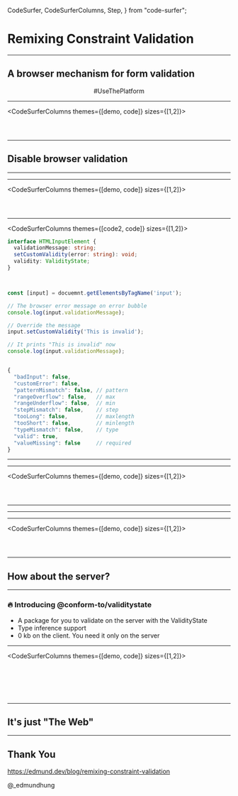   CodeSurfer,
  CodeSurferColumns,
  Step,
} from "code-surfer";


<Layout>

# Remixing Constraint Validation

</Layout>

---

<Layout>

## A browser mechanism for form validation

<center>#UseThePlatform</center>

</Layout>

---

<CodeSurferColumns themes={[demo, code]} sizes={[1,2]}>

<Step>

<Example src="./examples/1a" />

```jsx file=./01a.jsx title="HTML Form"
```

</Step>

<Step>

<Example src="./examples/1b" />

```diff 10 title="Validation Attributes"
```

</Step>

<Step>

<Example src="./examples/1b" />

```jsx 8:12,16:22,26:30 file=./01b.jsx title="Validation Attributes"
```

</Step>

</CodeSurferColumns>

---


<Layout>

## Disable browser validation

</Layout>

---

<Layout title="Enhancing the validation flow">

<Picture src="/assets/enhanced-validation-flow.png" />

</Layout>

---

<CodeSurferColumns themes={[demo, code]} sizes={[1,2]}>

<Step>

<Example src="./examples/1b" />

```jsx file=./01b.jsx
```

</Step>

<Step>

<Example src="./examples/2a" />

```jsx file=./02a.jsx title="Disable default brower validation"
```

</Step>

<Step>

<Example src="./examples/2b" />

```jsx file=./02b.jsx title="Then re-enable it using form.reportValidty()"
```

</Step>

</CodeSurferColumns>

---

<CodeSurferColumns themes={[code2, code]} sizes={[1,2]}>

<Step>

```ts title="The error interface"
interface HTMLInputElement {
  validationMessage: string; 
  setCustomValidity(error: string): void;
  validity: ValidityState;
}
```

```jsx


```

</Step>

<Step>

```diff 2,3 title="The error interface"
```

```jsx title="validationMessage & setCustomValidity(message)"
const [input] = docuemnt.getElementsByTagName('input');

// The browser error message on error bubble
console.log(input.validationMessage);

// Override the message
input.setCustomValidity('This is invalid');

// It prints "This is invalid" now
console.log(input.validationMessage);
```

</Step>

<Step>

```diff 4 title="The error interface"
```

```jsx title="ValidityState"
{
  "badInput": false,
  "customError": false,
  "patternMismatch": false, // pattern
  "rangeOverflow": false,   // max
  "rangeUnderflow": false,  // min
  "stepMismatch": false,    // step
  "tooLong": false,         // maxlength
  "tooShort": false,        // minlength
  "typeMismatch": false,    // type
  "valid": true,
  "valueMissing": false     // required
}
```

</Step>

</CodeSurferColumns>

---

<Layout title="New validation flow with error customized">

<Picture src="/assets/updated-validation-flow.png" />

</Layout>

---

<CodeSurferColumns themes={[demo, code]} sizes={[1,2]}>

<Step>

<Example src="./examples/2b" />

```jsx file=./02b.jsx
```

</Step>

<Step>

<Example src="./examples/3a" />

```jsx file=./03a.jsx title="Customizing messages with setCustomValidity"
```

</Step>

<Step>

<Example src="./examples/3b" />

```jsx file=./03b.jsx title="Derives message based on the ValidityState"
```

</Step>

</CodeSurferColumns>

---

<Layout title="The invalid event">

<Picture src="/assets/the-invalid-event.png" />

</Layout>

---

<Layout title="Final validation flow with error captured">

<Picture src="/assets/final-validation-flow.png" />

</Layout>

---

<CodeSurferColumns themes={[demo, code]} sizes={[1,2]}>

<Step>

<Example src="./examples/3b" />

```jsx file=./03b.jsx
```

</Step>

<Step>

<Example src="./examples/4a" />

```jsx 35,40:49,60 file=./04a.jsx title="Capturing messages through invalid event"
```

</Step>

<Step>

<Example src="./examples/4b" />

```jsx file=./04b.jsx title="Displaying error next to the input"
```

</Step>

</CodeSurferColumns>

---

<Layout>

## How about the server?

</Layout>

---

<Layout>

### 🔥 Introducing @conform-to/validitystate

- A package for you to validate on the server with the ValidityState 
- Type inference support
- 0 kb on the client. You need it only on the server

</Layout>

---

<CodeSurferColumns themes={[demo, code]} sizes={[1,2]}>

<Step>

<Example src="./examples/4b" />

```jsx 68:99 file=./04b.jsx
```

</Step>

<Step>

<Example src="./examples/5a" />

```jsx 90,99,108 file=./05a.jsx title="Extract the constraint of each form control"
```
</Step>

<Step>

<Example src="./examples/5a" />

```diff 4:19 title="Extract the constraint of each form control"
```
</Step>

<Step>

<Example src="./examples/5b" />

```jsx 1 file=./05b.jsx title="Import the parse helper"
```

</Step>

<Step>

<Example src="./examples/5b" />

```diff 54:66 title="Parse formData based on the schema"
```

</Step>

<Step>

<Example src="./examples/5c" />

```jsx 69:77 file=./05c.jsx title="Sync error with the client"
```

</Step>

</CodeSurferColumns>

---

<Layout>

## It's just "The Web"

</Layout>

---

<Layout>

## Thank You

https://edmund.dev/blog/remixing-constraint-validation

@_edmundhung

</Layout>